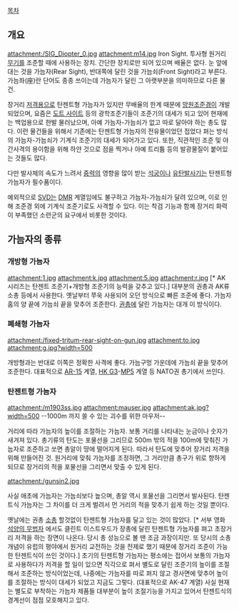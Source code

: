 [[목차]]
== 개요 ==
attachment:/SIG_Diopter_0.jpg
attachment:m14.jpg
Iron Sight. 투사형 원거리 [[무기]]를 조준할 때에 사용하는 장치. 간단한 장치로만 되어 있으며 배율은 없다. 눈 앞에 대는 것을 가늠자(Rear Sight), 반대쪽에 달린 것을 가늠쇠(Front Sight)라고 부른다. 가늠좌(座)란 단어도 종종 쓰이는데 가늠자가 달린 그 아랫부분을 의미하므로 다른 물건.

장거리 [[저격]]용으로 탄젠트형 가늠자가 있지만 무배율의 한계 때문에 [[망원조준경]]이 개발되었으며, 요즘은 [[도트 사이트]] 등의 광학조준기들이 조준기의 대세가 되고 있어 현재에는 백업용으로 한발 물러났으며, 아예 가늠자-가늠쇠가 없고 따로 달아야 하는 총도 많다. 이런 물건들을 위해서 기존에는 탄젠트형 가늠자의 전유물이었던 접었다 펴는 방식의 가늠자-가늠쇠가 기계식 조준기의 대세가 되어가고 있다. 또한, 직관적인 조준 및 야간사격의 용이함을 위해 하얀 것으로 점을 찍거나 아예 트리튬 등의 발광물질이 붙어있는 것들도 많다.

다만 발사체의 속도가 느려서 [[중력]]의 영향을 많이 받는 [[석궁]]이나 [[유탄발사기]]는 탄젠트형 가늠자가 필수품이다.

예외적으로 [[SVD]]는 [[DMR]] 계열임에도 불구하고 가늠자-가늠쇠가 달려 있으며, 이로 인해 조준경 외에 기계식 조준기로도 사격할 수 있다. 이는 착검 기능과 함께 장거리 화력이 부족했던 소련군의 요구에서 비롯한 것이다.

== 가늠자의 종류 ==
=== 개방형 가늠자 ===
attachment:1.jpg
attachment:k.jpg
attachment:5.jpg
attachment:r.jpg
[* AK 시리즈는 탄젠트 조준기+개방형 조준기의 능력을 갖추고 있다.]
대부분의 권총과 AK류 소총 등에서 사용한다. 옛날부터 쭈욱 사용되어 오던 방식으로 빠른 조준에 좋다. 가늠자 홈의 양 끝에 가늠쇠 끝을 맞추어 조준한다. [[권총]]에 달린 가늠자는 대개 이 방식이다.


=== 폐쇄형 가늠자 ===
attachment:/fixed-tritum-rear-sight-on-gun.jpg
attachment:to.jpg
attachment:g.jpg?width=500


개방형과는 반대로 이쪽은 정확한 사격에 좋다. 가늠구멍 가운데에 가늠쇠 끝을 맞추어 조준한다. 대표적으로 [[AR-15]] 계열, [[HK G3]]-[[MP5]] 계열 등 NATO권 총기에서 쓰인다.
=== 탄젠트형 가늠자 ===
attachment:/m1903ss.jpg
attachment:mauser.jpg
attachment:ak.jpg?width=500
--1000m 까지 쏠 수 있는 괴수를 위한 마우저--

거리에 따라 가늠자의 높이를 조절하는 가늠자. 보통 거리를 나타내는 눈금이나 숫자가 새겨져 있다. 총기류의 탄도는 포물선을 그리므로 500m 밖의 적을 100m에 맞춰진 가늠자로 조준하고 쏘면 총알이 땅에 떨어지게 된다. 따라서 탄도에 맞추어 장거리 저격을 위해 만들어진 것. 원거리에 맞춰 가늠자를 조정하면, 그 거리만큼 총구가 위로 향하게 되므로 장거리의 적을 포물선을 그리면서 맞출 수 있게 된다. 

attachment:/gunsin2.jpg

사실 애초에 가늠자는 가늠쇠보다 높으며, 총알 역시 포물선을 그리면서 발사된다. 탄젠트식 가늠자는 그 차이를 더 크게 벌려서 먼 거리의 적을 맞추기 쉽게 하는 것일 뿐이다.

옛날에는 권총 [[소총]] 할것없이 탄젠트형 가늠자를 달고 있는 것이 많았다. [* 서부 영화 [[석양의 무법자]] 에서도 클린트 이스트우드가 장총에 달린 탄젠트형 가늠자를 펴고 초장거리 저격을 하는 장면이 나온다. 당시 총 성능으로 볼 땐 조금 과장이지만. 또 당시의 소총 개념이 유럽의 평야에서 원거리 교전하는 것을 전제로 했기 때문에 장거리 조준이 가능한 탄젠트식이 쓰인 것이다.] 초기의 탄젠트형 가늠자는 평소에는 접어서 보통의 가늠자로 사용하다가 저격을 할 일이 있으면 직각으로 펴서 별도로 달린 조준기의 높이를 조절해서 조준하는 방식이었는데, 나중에는 가늠자를 따로 펴지 않고 경사면에 맞추어 높이를 조절하는 방식이 대세가 되었고 지금도 그렇다. (대표적으로 AK-47 계열) 사실 현재는 별도로 부착하는 가늠자 제품들 대부분이 높이 조절기능을 가지고 있어서 탄젠트식의 경계선이 점점 모호해지고 있다. 
